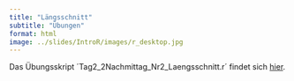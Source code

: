 ```yaml
---
title: "Längsschnitt"
subtitle: "Übungen"
format: html
image: ../slides/IntroR/images/r_desktop.jpg
---
```



:::{.callout-note}
Das Übungsskript ´Tag2_2Nachmittag_Nr2_Laengsschnitt.r´ findet sich [hier](https://github.com/nickhaf/IRT_workshop/tree/main/exercises).
:::
